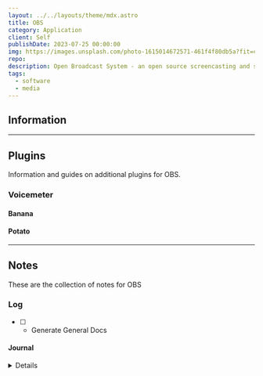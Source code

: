 ```yaml
---
layout: ../../layouts/theme/mdx.astro
title: OBS
category: Application
client: Self
publishDate: 2023-07-25 00:00:00
img: https://images.unsplash.com/photo-1615014672571-461f4f80db5a?fit=crop&w=1400&h=700&q=75
repo:
description: Open Broadcast System - an open source screencasting and streaming application.
tags:
  - software
  - media
---
```




## Information

---

## Plugins

Information and guides on additional plugins for OBS.

### Voicemeter

#### Banana 

#### Potato

---


## Notes

These are the collection of notes for OBS

### Log

- [ ] - Generate General Docs

#### Journal

<Details data="2023-07-25">

- General Documentation for OBS 

</Details>